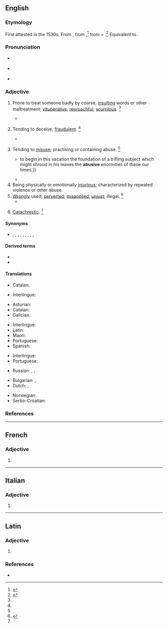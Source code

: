 ==English==

===Etymology===
First attested in the 1530s. From {{der|en|fr|abusif}}, from {{der|en|la|abūsīvus}},<ref name=RHD>{{R:RHCD|page=6}}</ref> from {{m|la|abusus}} + {{m|la|-ivus||-ive}}.<ref name=WI3>{{R:MW3 1976|page=8}}</ref> Equivalent to {{suffix|en|abuse|ive}}.

===Pronunciation===
* {{a|RP}} {{IPA|en|/əˈbjuː.sɪv/}}
* {{a|US}} {{IPA|en|/əˈbju.sɪv/|/əˈbju.zɪv/}}
* {{audio|en|LL-Q1860 (eng)-Mélange a trois-abusive.wav |Audio (UK)}}

===Adjective===
{{en-adj}}

# Prone to treat someone badly by coarse, [[insulting]] words or other maltreatment; [[vituperative]]; [[reproachful]]; [[scurrilous]]. {{defdate|First attested in the early 17th century.}}<ref name=SOED/>
#: {{ux|en|All they could ever do was to shout '''abusive''' inanities at me and my colleagues.}}
#* {{quote-book|en|passage=an '''abusive''' lampoon|author={{w|Samuel Johnson}}|title=A dictionary of the English language}}
# {{lb|en|obsolete}} Tending to deceive; [[fraudulent]]. {{defdate|Attested only from the early to mid 17th century.}}<ref name=SOED/>
#* {{quote-book|en|passage=An '''abusive''' treaty.|author={{w|Francis Bacon}}}}
# {{lb|en|archaic}} Tending to [[misuse]]; practising or containing abuse. {{defdate|First attested in the late 16th century.}}<ref name=SOED/>
#* {{quote-book|en|year=1589|author={{w|Thomas Nashe}}|title=The Anatomy of Absurdity|passage={{...}} to begin in this vacation the foundation of a trifling subject which might shroud in his leaves the '''abusive''' enormities of these our times.}}
#* {{quote-book|en|passage=the '''abusive''' prerogatives of his see|author={{w|Henry Hallam}}}}
# Being physically or emotionally [[injurious]]; characterized by repeated violence or other abuse.
# [[wrongly|Wrongly]] used; [[perverted]]; [[misapplied]]; [[unjust]]; illegal. {{defdate|First attested in the mid 16th century.}}<ref name=SOED>{{R:SOED5|page=10}}</ref>
#* {{quote-book|en|passage=I am ... necessitated to use the word Parliament improperly, according to the '''abusive''' acceptation thereof.|author=Fuller}}
# {{lb|en|archaic}} [[catachrestic|Catachrestic]]. {{defdate|First attested in the mid 16th century.}}<ref name=SOED/>

====Synonyms====
* {{sense|prone to treating badly}} {{l|en|reproachful}}, {{l|en|scurrilous}}, {{l|en|opprobrious}}, {{l|en|insolent}}, {{l|en|insulting}}, {{l|en|injurious}}, {{l|en|offensive}}, {{l|en|reviling}}, {{l|en|berate|berating}}, {{l|en|vituperative}}

====Derived terms====
* {{l|en|abusively}}
* {{l|en|abusiveness}}

====Translations====
{{trans-top|wrongly used}}
* Catalan: {{t|ca|abusiu}}
{{trans-mid}}
* Interlingue: {{t|ie|abusiv}}
{{trans-bottom}}

{{trans-top|practicing abuse}}
* Asturian: {{t|ast|abusivu}}
* Catalan: {{t|ca|abusiu}}
* Galician: {{t+|gl|abusivo}}
{{trans-mid}}
* Interlingue: {{t|ie|abusiv}}
* Latin: {{t|la|contumēliōsus}}
* Maori: {{t|mi|ngutu momoho}} {{qualifier|of talk}}
* Portuguese: {{t+|pt|abusivo}}
* Spanish: {{t+|es|abusivo}}
{{trans-bottom}}

{{trans-top|containing abuse}}
* Interlingue: {{t|ie|abusiv}}
* Portuguese: {{t+|pt|abusivo}}
{{trans-mid}}
* Russian: {{t+|ru|бра́нный}}, {{t+|ru|руга́тельный}}, {{t+|ru|ма́терный}}
{{trans-bottom}}

{{checktrans-top}}
* Bulgarian: {{t+|bg|оскърбителен}}, {{t+|bg|обиден}}
* Dutch: {{t+|nl|grof}}, {{t+|nl|ruw}}
{{trans-mid}}
* Norwegian: {{t+|no|grov}}
* Serbo-Croatian: {{t-needed|sh}}
{{trans-bottom}}

===References===
<references/>

----

==French==

===Adjective===
{{head|fr|adjective form}}

# {{inflection of|fr|abusif||f|s}}

----

==Italian==

===Adjective===
{{it-adj-form|f-p}}

# {{adj form of|it|abusivo||f|p}}

----

==Latin==

===Adjective===
{{la-adj-form|abūsīve}}

# {{inflection of|la|abūsīvus||voc|m|s}}

===References===
* {{R:L&S}}
